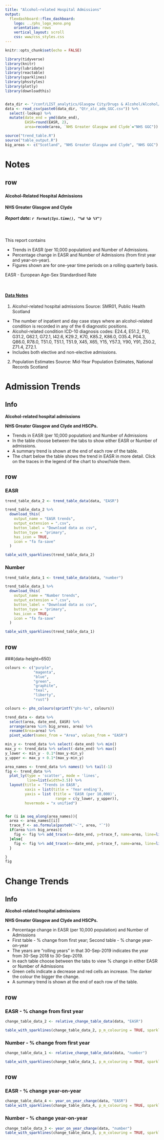```yaml
---
title: "Alcohol–related Hospital Admissions"
output: 
  flexdashboard::flex_dashboard:
    logo: ../phs_logo_mono.png
    orientation: rows
    vertical_layout: scroll
    css: www/css_styles.css
---
```




```r
knitr::opts_chunk$set(echo = FALSE)

library(tidyverse)
library(knitr)
library(lubridate)
library(reactable)
library(sparklines)
library(phsstyles)
library(plotly)
library(downloadthis)


data_dir <- "/conf/LIST_analytics/Glasgow City/Drugs & Alcohol/Alcohol/EASR/output/"
data <- read_csv(paste0(data_dir, "Qtr_alc_adm_GGC.csv")) %>% 
  select(-lookup) %>% 
  mutate(date_end = ymd(date_end),
         EASR=round(EASR, 2),
         area=recode(area, `NHS Greater Glasgow and Clyde`="NHS GGC"))

source("trend_table.R")
source("table_output.R")
big_areas <- c("Scotland", "NHS Greater Glasgow and Clyde", "NHS GGC")
```

Notes {data-icon="fa-info-circle"}
===================================== 

row
--------------------------------------------------

###

#### **Alcohol-Related Hospital Admissions**
#### **NHS Greater Glasgow and Clyde**
##### Report date: `r format(Sys.time(), "%d %b %Y")`

<br/>

This report contains

- Trends in EASR (per 10,000 population) and Number of Admissions.
- Percentage change in EASR and Number of Admissions (from first year and year-on-year).
- Figures shown are for one-year time periods on a rolling quarterly basis.

EASR - European Age-Sex Standardised Rate

<br/>

#### <span style="text-decoration:underline">**Data Notes**</span>


(1) Alcohol-related hospital admissions
Source: SMR01, Public Health Scotland

- The number of inpatient and day case stays where an alcohol-related condition is recorded in any of the 6 diagnostic positions.
- Alcohol-related condition ICD-10 diagnosis codes: E24.4, E51.2, F10, G31.2, G62.1, G72.1, I42.6, K29.2, K70, K85.2, K86.0, O35.4, P04.3, Q86.0, R78.0, T51.0, T51.1, T51.9, X45, X65, Y15, Y57.3, Y90, Y91, Z50.2, Z71.4, Z72.1.
- Includes both elective and non-elective admissions.

(2) Population Estimates
Source: Mid-Year Population Estimates, National Records Scotland




Admission Trends {data-icon="fa-table"}
===================================== 

Info {.sidebar}
-------------------------------------

**Alcohol-related hospital admissions**

**NHS Greater Glasgow and Clyde and HSCPs.**


- Trends in EASR (per 10,000 population) and Number of Admissions 
- In the table choose between the tabs to show either EASR or Number of admissions.
- A summary trend is shown at the end of each row of the table. 
- The chart below the table shows the trend in EASR in more detail. Click on the traces in the legend of the chart to show/hide them.



row {.tabset data-height=390}
--------------------------------------------------

### EASR

```r
trend_table_data_2 <- trend_table_data(data, "EASR")

trend_table_data_2 %>% 
  download_this(
    output_name = "EASR trends",
    output_extension = ".csv",
    button_label = "Download data as csv",
    button_type = "primary",
    has_icon = TRUE,
    icon = "fa fa-save"
  )

table_with_sparklines(trend_table_data_2)

```

### Number
```r
trend_table_data_1 <- trend_table_data(data, "number")

trend_table_data_1 %>% 
  download_this(
    output_name = "Number trends",
    output_extension = ".csv",
    button_label = "Download data as csv",
    button_type = "primary",
    has_icon = TRUE,
    icon = "fa fa-save"
  )

table_with_sparklines(trend_table_data_1)

```


row
--------------------------------------------------

###{data-height=650}

```r
colours <- c("purple",
             "magenta",
             "blue",
             "green",
             "graphite",
             "teal",
             "liberty",
             "rust")

colours <- phs_colours(sprintf("phs-%s", colours))

trend_data <- data %>%
  select(area, date_end, EASR) %>%
  arrange(area %in% big_areas, area) %>%
  rename(Area=area) %>% 
  pivot_wider(names_from = "Area", values_from = "EASR")

min_y <- trend_data %>% select(-date_end) %>% min()
max_y <- trend_data %>% select(-date_end) %>% max()
y_lower <- min_y - 0.1*(max_y-min_y)
y_upper <- max_y + 0.1*(max_y-min_y)

area_names <- trend_data %>% names() %>% tail(-1)
fig <- trend_data %>% 
  plot_ly(type = 'scatter', mode = 'lines',
          line=list(width=3.5)) %>% 
  layout(title = 'Trends in EASR',
         xaxis = list(title = 'Year ending'),
         yaxis = list (title = 'EASR (per 10,000)',
                       range = c(y_lower, y_upper)),
         hovermode = "x unified")


for (i in seq_along(area_names)){
  area <- area_names[[i]]
  trace_f <- as.formula(paste0("~`", area, "`"))
  if(area %in% big_areas){
    fig <- fig %>% add_trace(x=~date_end, y=trace_f, name=area, line=list(dash = 'dash', color=colours[[i]]))
  }else{
    fig <- fig %>% add_trace(x=~date_end, y=trace_f, name=area, line=list(color=colours[[i]]))  
  }

}
fig

```


Change Trends {data-icon="fa-table"}
===================================== 

Info {.sidebar}
-------------------------------------

**Alcohol-related hospital admissions**

**NHS Greater Glasgow and Clyde and HSCPs.**

- Percentage change in EASR (per 10,000 population) and Number of Admissions
- First table - % change from first year;  Second table - % change year-on-year
- The years are "rolling years" in that 30-Sep-2019 indicates the year from 30-Sep 2018 to 30-Sep-2019.
- In each table choose between the tabs to view % change in either EASR or Number of Admissions 
- Green cells indicate a decrease and red cells an increase. The darker the colour the bigger the change.
- A summary trend is shown at the end of each row of the table. 


row {.tabset}
--------------------------------------------------

### EASR - % change from first year

```r
change_table_data_2 <- relative_change_table_data(data, "EASR")

table_with_sparklines(change_table_data_2, p_m_colouring = TRUE, sparkline_type="bar")
```

### Number - % change from first year

```r
change_table_data_1 <- relative_change_table_data(data, "number")

table_with_sparklines(change_table_data_1, p_m_colouring = TRUE, sparkline_type="bar")
```


row {.tabset}
--------------------------------------------------

### EASR - % change year-on-year

```r
change_table_data_4 <- year_on_year_change(data, "EASR")
table_with_sparklines(change_table_data_4, p_m_colouring = TRUE, sparkline_type="bar")
```

### Number - % change year-on-year

```r
change_table_data_3 <- year_on_year_change(data, "number")
table_with_sparklines(change_table_data_3, p_m_colouring = TRUE, sparkline_type="bar")
```
